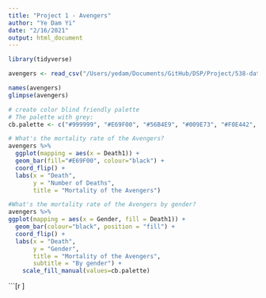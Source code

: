 ```yaml
---
title: "Project 1 - Avengers"
author: "Ye Dam Yi"
date: "2/16/2021"
output: html_document
---
```


```r
library(tidyverse)
```

```r
avengers <- read_csv("/Users/yedam/Documents/GitHub/DSP/Project/538-data/avengers/avengers.csv")
```

```r
names(avengers)
glimpse(avengers)
```

```r
# create color blind friendly palette
# The palette with grey:
cb.palette <- c("#999999", "#E69F00", "#56B4E9", "#009E73", "#F0E442", "#0072B2", "#D55E00", "#CC79A7")

# What's the mortality rate of the Avengers? 
avengers %>% 
  ggplot(mapping = aes(x = Death1)) +
  geom_bar(fill="#E69F00", colour="black") +
  coord_flip() +
  labs(x = "Death",
       y = "Number of Deaths",
       title = "Mortality of the Avengers") 


```

```r

#What's the mortality rate of the Avengers by gender?
avengers %>% 
ggplot(mapping = aes(x = Gender, fill = Death1)) +
  geom_bar(colour="black", position = "fill") +
  coord_flip() +
  labs(x = "Death",
       y = "Gender",
       title = "Mortality of the Avengers",
       subtitle = "By gender") + 
    scale_fill_manual(values=cb.palette)


```

```[r ]